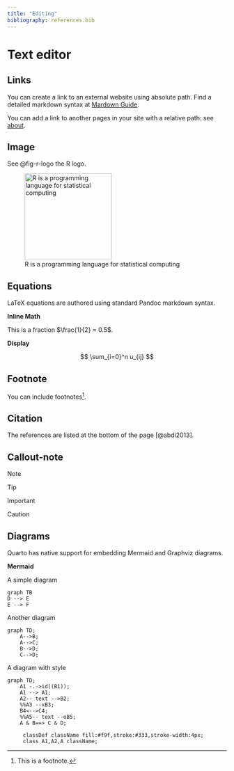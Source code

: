 ```yaml
---
title: "Editing"
bibliography: references.bib
---
```


# Text editor

## Links

You can create a link to an external website using absolute path. Find a detailed markdown syntax at [Mardown Guide](www.markdownguide.org/basic-syntax).

You can add a link to another pages in your site with a relative path: see [about](about.qmd).

## Image

See @fig-r-logo the R logo.

![R is a programming language for statistical computing](./images/619px-R_logo.svg.png){#fig-r-logo fig-alt="R logo" fig-align="center" width="200"}

## Equations

LaTeX equations are authored using standard Pandoc markdown syntax.

**Inline Math**

This is a fraction $\frac{1}{2} = 0.5$.

**Display**

$$
\sum_{i=0}^n u_{ij}
$$

## Footnote

You can include footnotes[^1].

[^1]: This is a footnote.

## Citation

The references are listed at the bottom of the page [@abdi2013].

## Callout-note

::: callout-note
Note
:::

::: callout-tip
Tip
:::

::: callout-important
Important
:::

::: callout-caution
Caution
:::

## Diagrams

Quarto has native support for embedding Mermaid and Graphviz diagrams.

**Mermaid**

A simple diagram
```mermaid
graph TB
D --> E
E --> F
```

Another diagram
```mermaid
graph TD;
	A-->B;
	A-->C;
	B-->D;
	C-->D;
```

A diagram with style
```mermaid
graph TD;
	A1 -.->id((B1));
	A1 --> A1;
	A2-- text -->B2;
	%%A3 --xB3;
	B4<-->C4;
	%%A5-- text --oB5;
	A & B==> C & D;
	
	 classDef className fill:#f9f,stroke:#333,stroke-width:4px;
	 class A1,A2,A className;
```
